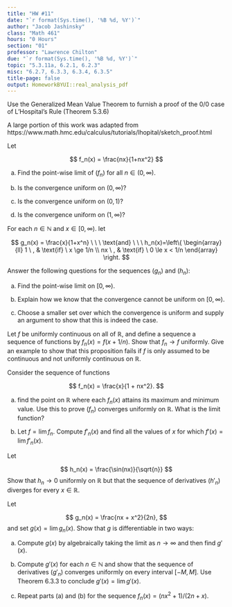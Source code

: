 ```yaml
---
title: "HW #11"
date: "`r format(Sys.time(), '%B %d, %Y')`"
author: "Jacob Jashinsky"
class: "Math 461"
hours: "0 Hours"
section: "01"
professor: "Lawrence Chilton"
due: "`r format(Sys.time(), '%B %d, %Y')`"
topic: "5.3.11a, 6.2.1, 6.2.3"
misc: "6.2.7, 6.3.3, 6.3.4, 6.3.5"
title-page: false
output: HomeworkBYUI::real_analysis_pdf
---
```

<!------------------------------------------------------------------------------>
<!------------------------------- Question 01 ---------------------------------->
<!------------------------------------------------------------------------------>
\exercise{5.3.11a}

Use the Generalized Mean Value Theorem to furnish a proof of the $0/0$ case of L'Hospital's Rule (Theorem 5.3.6) 

A large portion of this work was adapted from https://www.math.hmc.edu/calculus/tutorials/lhopital/sketch_proof.html
\begin{solution}
The Generalized Mean Value theorem states that if $f$ and $g$ are continuous on a closed interval $[a,b]$ and differentiable on the open interval $(a,b)$, then there exists a point $c \in (a,b)$ where 
$$
[f(b) - f(a)]g'(c) = [g(b) - g(a)]f'(c)
$$

For this proof we will assume that that if $f$ and $g$ are continuous on a closed interval $[a,a+h]$ and differentiable on the open interval $(a,a+h)$, where $h >0$. \\

It will also be assumed that $f(a) = g(a) = 0$ and $g'(x) \ne 0$ for all $x \ne a$. Further, let $\lim_{x \to a^+} \frac{f'(x)}{g'(x)} = L$ \\

The generalized mean value theorem applies so it can be said that there exists a $c \in (a,b)$ such that 

$$
\frac{f(a+h) - f(a)}{g(a+h) -g(a)} = \frac{f'(c)}{g'(c)}.
$$
Since $f(a) = g(a) = 0$, it is also that 

$$
\frac{f(a+h) - f(a)}{g(a+h) -g(a)} = \frac{f(a+h)}{g(a+h)} = \frac{f'(c)}{g'(c)}.  
$$

If $h \to 0+$ from the right then the the interval would become smaller and the $c$ will get closer to the left end of the interval, $a$.

$$
\lim_{h \to 0^+} \frac{f'(c)}{g'(c)} = \lim_{x \to a^+} \frac{f'(x)}{g'(x)}
$$

Similarly it can be said that 

$$
\lim_{h \to 0^+} \frac{f(a)}{g(a)} = \lim_{x \to a^+} \frac{f(x)}{g(x)}
$$

Now since it is true that $\frac{f(a+h)}{g(a+h)} = \frac{f'(c)}{g'(c)}$, it follows that we can equate the two equations above as follows,

$$
\lim_{x \to a^+} \frac{f'(x)}{g'(x)} =  \lim_{x \to a^+} \frac{f(x)}{g(x)} = L.
$$
The same argument can be applied with left hand limits if the interval was $(a+h, a)$. Thus the limits together finish the proof. 
\end{solution}


\newpage
<!------------------------------------------------------------------------------>
<!------------------------------- Question 02 ---------------------------------->
<!------------------------------------------------------------------------------>
\exercise{6.2.1}

Let 

$$
f_n(x) = \frac{nx}{1+nx^2}
$$

a) Find the point-wise limit of $(f_n)$ for all $n \in (0, \infty)$.

\begin{solution}
$$
f = \lim \frac{nx}{1+nx^2} = \lim \frac{x}{x^2} = \frac{1}{x}
$$
\end{solution}



b) Is the convergence uniform on $(0, \infty)$?

\begin{solution}
$$
\begin{aligned}
|f_n(x) - f(x)| &< \epsilon \\
\left| \frac{nx}{1+nx^2} - \frac{1}{x} \right| &< \epsilon \\
\left| \frac{-1}{x+nx^3} \right| &< \epsilon \\
|x+nx^3| &> 1/\epsilon \\
n &> \frac{1}{x^2} \left(\frac{1}{\epsilon x} - 1 \right)
\end{aligned}
$$

Given any $\epsilon$, when $x$ is really large, then a finite $N$ can be found. However, is $x$ is really close to $0$ then no $N$ can be found that would make the statement true. Therefore, $(f_n)$ does not converge uniformly on the interval $(0,\infty)$.     
\end{solution}


c) Is the convergence uniform on $(0, 1)$?

\begin{solution}
Once again note that given $N > \frac{1}{x^2} \left(\frac{1}{\epsilon x} - 1 \right)$, it would be impossible to find an $N$ when $x$ is close to $0$. $(f_n)$ is not uniformly convergent on the interval $(0,1)$. 
\end{solution}


d) Is the convergence uniform on $(1, \infty)$?

\begin{solution}
If $x = 1$, then an $N$ can be found. When $x$ is really large, then an $N$ can also be found for any given $\epsilon$. 
\end{solution}


\newpage
<!------------------------------------------------------------------------------>
<!------------------------------- Question 03 ---------------------------------->
<!------------------------------------------------------------------------------>
\exercise{6.2.3}

For each $n \in \mathbb{N}$ and $x \in [0,\infty)$. let 

$$
g_n(x) = \frac{x}{1+x^n} \ \ \ \text{and} \ \ \  
h_n(x)=\left\{
\begin{array}{ll}
      1 \ , &  \text{if} \ x \ge 1/n  \\
      nx \ , & \text{if} \ 0 \le x < 1/n
\end{array} 
\right.
$$

Answer the following questions for the sequences $(g_n)$ and $(h_n)$:

a) Find the point-wise limit on $[0,\infty)$.

\begin{solution}
x<1
\end{solution}



b) Explain how we know that the convergence cannot be uniform on $[0,\infty)$.

\begin{solution}
x<1
\end{solution}



c) Choose a smaller set over which the convergence is uniform and supply an argument to show that this is indeed the case. 


\begin{solution}
x<1
\end{solution}


\newpage
<!------------------------------------------------------------------------------>
<!------------------------------- Question 04 ---------------------------------->
<!------------------------------------------------------------------------------>
\exercise{6.2.7}

Let $f$ be uniformly continuous on all of $\mathbb{R}$, and define a sequence a sequence of functions by $f_n(x) = f(x+1/n)$. Show that $f_n \to f$ uniformly. Give an example to show that this proposition fails if $f$ is only assumed to be continuous and not uniformly continuous on $\mathbb{R}$. 


\begin{solution}
x<1
\end{solution}


\newpage
<!------------------------------------------------------------------------------>
<!------------------------------- Question 05 ---------------------------------->
<!------------------------------------------------------------------------------>
\exercise{6.3.3}

Consider the sequence of functions

$$
f_n(x) = \frac{x}{1 + nx^2}.
$$

a) find the point on $\mathbb{R}$ where each $f_n(x)$ attains its maximum and minimum value. Use this to prove $(f_n)$ converges uniformly on $\mathbb{R}$. What is the limit function?

\begin{solution}
A function will attain its maximum and minumum values when $f_n' = 0$. 
$$
f_n' = \frac{(1+nx^2)(1) - (x)(2nx)}{(1+nx^2)^2} = \frac{1-nx^2}{(1+nx^2)^2} 
$$
Now to obtain the points where each $f_n$ reachs a maximum and minimum let $f_n' = 0$.

$$
\begin{aligned}
\frac{1-nx^2}{(1+nx^2)^2} &= 0 \\
1-nx^2 &= 0 \\
x^2 &= 1/n \\
x &= \pm \sqrt{1/n}
\end{aligned}
$$
If $f'_n(0) = \mathbb{R}^-$. If $f'_n(a) = \mathbb{R}^+$, where $-\sqrt{1/n} < a < \sqrt{1/n} $. 
Thus $(f_n)$ attains a minimum when $a = -\sqrt{1/n}$ and a maximum when $a = \sqrt{1/n}$. \\

As $n$ gets large, then $f_n$ will attain maximums and minimums when $a$ is close to 0. However, as $a$ gets closer 0, then $f_n(a)$ also gets closer to 0. \\

This means that the sequence functions are being bounded by 0, $0 < f_n(x) < 0$. Thus we see that for any given $\epsilon > 0$ it is always possible to find an $N$ such that $|f_n(x) - 0| < \epsilon$, and $(f_n) \to 0$ uniformly.       
\end{solution}


b) Let $f = \lim f_n$. Compute $f'_n(x)$ and find all the values of $x$ for which $f'(x) = \lim f'_n(x)$.

\begin{solution}
x<1
\end{solution}



\newpage
<!------------------------------------------------------------------------------>
<!------------------------------- Question 06 ---------------------------------->
<!------------------------------------------------------------------------------>
\exercise{6.3.4}

Let

$$
h_n(x) = \frac{\sin(nx)}{\sqrt{n}}
$$
Show that $h_n \to 0$ uniformly on $\mathbb{R}$ but that the sequence of derivatives $(h'_n)$ diverges for every $x \in \mathbb{R}$.


\begin{solution}
Let $\epsilon > 0$. 
$$
\begin{aligned}
\left| \frac{\sin(nx)}{\sqrt{n}} - 0 \right| &< \epsilon \\
\frac{\sqrt{n}}{\sin(nx)} &> \frac{1}{\epsilon} \\
\sqrt{n} &> \frac{\sin(nx)}{\epsilon} \\
n &> \left(\frac{\sin(nx)}{\epsilon} \right)^2 \\
\end{aligned}
$$
Since $\sin(nx)$ is bounded between -1 and 1, it is logical that there must exist an $N>\left(\frac{1}{\epsilon} \right)^2$. \\

To prove that it converges uniformly it must be shown that whenever $n > N > \left(\frac{1}{\epsilon} \right)^2$ then $|h_n(x) - h(x) | < \epsilon$.

$$
\begin{aligned}
n &> \left(\frac{1}{\epsilon} \right)^2 \\
n &> \left(\frac{\sin(nx)}{\epsilon} \right)^2 \\
\sqrt{n} &> \frac{\sin(nx)}{\epsilon} \\
\frac{\sqrt{n}}{\sin(nx)} &> \frac{1}{\epsilon} \\
\left| \frac{\sin(nx)}{\sqrt{n}} - 0 \right| &< \epsilon 
\end{aligned}
$$
Thus $(h_n) \to f$ uniformly

\end{solution}


\newpage
<!------------------------------------------------------------------------------>
<!------------------------------- Question 07 ---------------------------------->
<!------------------------------------------------------------------------------>
\exercise{6.3.5}

Let 

$$
g_n(x) = \frac{nx + x^2}{2n},
$$
and set $g(x) = \lim g_n(x)$. Show that $g$ is differentiable in two ways:

a) Compute $g(x)$ by algebraically taking the limit as $n \to \infty$ and then find $g'(x)$.

\begin{solution}
$$
\lim \frac{nx + x^2}{2n} = \lim \frac{x}{2} = \frac{x}{2}
$$
Since $g(x) = x/2$, then $g'(x) = 1/2$.
\end{solution}


b) Compute $g'(x)$ for each $n \in \mathbb{N}$ and show that the sequence of derivatives $(g'_n)$ converges uniformly on every interval $[-M,M]$. Use Theorem 6.3.3 to conclude $g'(x) = \lim g'(x)$.

\begin{solution}
To take the derivative, the quotient rule will be applied.

$$
\frac{d}{dx} \left[ \frac{nx + x^2}{2n} \right] = \frac{2n(n) - (nx + x^2)(0)}{4n^2} = \frac{2n^2}{4n^2} = \frac{1}{2} 
$$
No limit is necessary at the end of the derivative, but we see that limit of $\lim g'_n(x) = 1/2 = g'(x)$.  
\end{solution}


c) Repeat parts (a) and (b) for the sequence $f_n(x) = (nx^2 + 1)/(2n + x)$.

\begin{solution}
First I will find the limit of $(f_n)$

$$
\lim \frac{nx^2 + 1}{2n + x} = \lim \frac{x^2}{2} = \frac{x^2}{2}
$$
Since $f(x) = x^2/2$, then $f'(x) = x$. Now I will find $f'_n(x)$.

$$
\begin{aligned}
f'_n(x) = \frac{d}{dx} \left[ \frac{nx^2 + 1}{2n + x}  \right] &= \frac{(2n+x)(2nx) - (nx^2+1)(1)}{(2n+x)^2} \\
&= \frac{4xn^2 + 2nx^2 - nx^2 - 1}{4n^2 + 4nx + x^2} \\
&= \frac{4xn^2 + nx^2 - 1}{4n^2 + 4nx + x^2} 
\end{aligned}
$$
Now I can take a limit of $f'_n(x)$ to find $f'(x)$. 

$$
\lim \frac{4xn^2 + nx^2 - 1}{4n^2 + 4nx + x^2}  = \lim \frac{8xn + x^2}{8n + 4x} = \lim \frac{8x}{8} = x
$$

We see that both methods produce the same derivative.

\end{solution}
